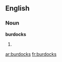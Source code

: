 ==English==

===Noun===
'''burdocks'''

# {{plural of|[[burdock]]}}

[[ar:burdocks]]
[[fr:burdocks]]